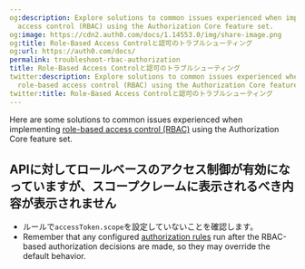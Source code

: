 ```yaml
---
og:description: Explore solutions to common issues experienced when implementing role-based
  access control (RBAC) using the Authorization Core feature set.
og:image: https://cdn2.auth0.com/docs/1.14553.0/img/share-image.png
og:title: Role-Based Access Controlと認可のトラブルシューティング
og:url: https://auth0.com/docs/
permalink: troubleshoot-rbac-authorization
title: Role-Based Access Controlと認可のトラブルシューティング
twitter:description: Explore solutions to common issues experienced when implementing
  role-based access control (RBAC) using the Authorization Core feature set.
twitter:title: Role-Based Access Controlと認可のトラブルシューティング
---
```


Here are some solutions to common issues experienced when implementing [role-based access control (RBAC)](/docs/manage-users/access-control/rbac) using the Authorization Core feature set.

## APIに対してロールベースのアクセス制御が有効になっていますが、スコープクレームに表示されるべき内容が表示されません

* ルールで`accessToken.scope`を設定していないことを確認します。
* Remember that any configured [authorization rules](/docs/manage-users/access-control/rules-for-authorization-policies) run after the RBAC-based authorization decisions are made, so they may override the default behavior.